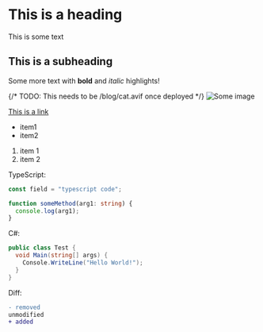 # This is a heading

This is some text

## This is a subheading

Some more text with **bold** and _italic_ highlights!

{/* TODO: This needs to be /blog/cat.avif once deployed */}
![Some image](/cat.avif)

[This is a link](http://google.com)

- item1
- item2

1. item 1
2. item 2

TypeScript:

```typescript
const field = "typescript code";

function someMethod(arg1: string) {
  console.log(arg1);
}
```

C#:

```csharp
public class Test {
  void Main(string[] args) {
    Console.WriteLine("Hello World!");
  }
}
```

Diff:

```diff
- removed
unmodified
+ added
```
